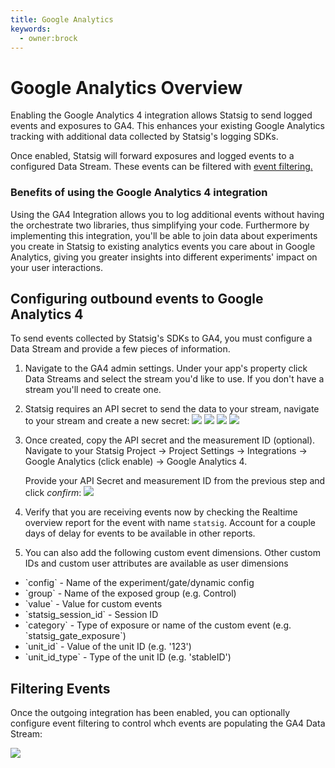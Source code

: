 ```yaml
---
title: Google Analytics
keywords:
  - owner:brock
---
```

# Google Analytics Overview
Enabling the Google Analytics 4 integration allows Statsig to send logged events and exposures to GA4. This enhances your existing Google Analytics tracking with additional data collected by Statsig's logging SDKs.

Once enabled, Statsig will forward exposures and logged events to a configured Data Stream. These events can be filtered with [event filtering.](/integrations/data-connectors/google-analytics#filtering-events)

### Benefits of using the Google Analytics 4 integration
Using the GA4 Integration allows you to log additional events without having the orchestrate two libraries, thus simplifying your code. Furthermore by implementing this integration, you'll be able to join data about experiments you create in Statsig to existing analytics events you care about in Google Analytics, giving you greater insights into different experiments' impact on your user interactions.

## Configuring outbound events to Google Analytics 4
To send events collected by Statsig's SDKs to GA4, you must configure a Data Stream and provide a few pieces of information.

1. Navigate to the GA4 admin settings. Under your app's property click Data Streams and select the stream you'd like to use. If you don't have a stream you'll need to create one.
2. Statsig requires an API secret to send the data to your stream, navigate to your stream and create a new secret:
    ![](https://user-images.githubusercontent.com/125311112/263364181-a672aec0-15c1-4030-a4c8-2e2a58083d7e.png)
    ![](https://user-images.githubusercontent.com/125311112/263364616-65a054d6-c0b7-48ba-84ee-cbdb7f5eaa9a.png)
    ![](https://user-images.githubusercontent.com/125311112/263364730-b419ac78-01cb-453c-8cd3-c0b5f7a3cb6a.png)
    ![](https://user-images.githubusercontent.com/125311112/263364942-1fb5da05-dbfc-4362-86f8-8d77bdd23cd4.png)

3. Once created, copy the API secret and the measurement ID (optional). Navigate to your Statsig Project -> Project Settings -> Integrations -> Google Analytics (click enable) -> Google Analytics 4.

    Provide your API Secret and measurement ID from the previous step and click *confirm*:
    ![](https://user-images.githubusercontent.com/125311112/263366565-c9f97636-8bd3-428f-b2ee-e542776b50ab.png)

4. Verify that you are receiving events now by checking the Realtime overview report for the event with name `statsig`. Account for a couple days of delay for events to be available in other reports.

5. You can also add the following custom event dimensions. Other custom IDs and custom user attributes are available as user dimensions
<ul>
    <li>`config` - Name of the experiment/gate/dynamic config</li>
    <li>`group` - Name of the exposed group (e.g. Control)</li>
    <li>`value` - Value for custom events</li>
    <li>`statsig_session_id` - Session ID</li>
    <li>`category` - Type of exposure or name of the custom event (e.g. `statsig_gate_exposure`)</li>
    <li>`unit_id` - Value of the unit ID (e.g. '123')</li>
    <li>`unit_id_type` - Type of the unit ID (e.g. 'stableID')</li>
</ul>

## Filtering Events 
Once the outgoing integration has been enabled, you can optionally configure event filtering to control whch events are populating the GA4 Data Stream:

![](https://user-images.githubusercontent.com/125311112/264458718-69f0d248-7df3-4360-bdb4-dcffb1503e3c.png)
